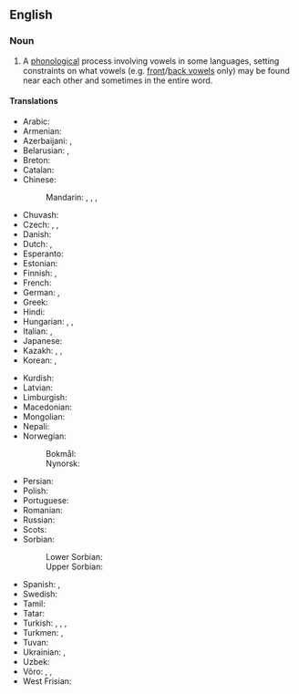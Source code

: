 ==English==
{{slim-wikipedia}}

===Noun===
{{en-noun|~|vowel harmonies}}

# {{lb|en|phonology}} A [[phonological]] process involving vowels in some languages, setting constraints on what vowels (e.g. [[front vowel|front]]/[[back vowel|back vowels]] only) may be found near each other and sometimes in the entire word.

====Translations====
{{trans-top|phonological process}}
* Arabic: {{t|ar|اِنْسِجَام مُصَوَّتٍ|m}}
* Armenian: {{t+|hy|ձայնավորների ներդաշնակություն}}
* Azerbaijani: {{t+|az|ses uyumu}}, {{t|az|ahəng qanunu}}
* Belarusian: {{t+|be|гармо́нія гало́сных|f}}, {{t|be|сінгармані́зм|m}}
* Breton: {{t+|br|hesonerezh vogalennek|m}}
* Catalan: {{t+|ca|harmonia vocàlica|f}}
* Chinese:
*: Mandarin: {{t+|cmn|元音和諧律}}, {{t|cmn|元音和谐律|tr=yuányīn héxiélǜ}}, {{t|cmn|元音調和}}, {{t|cmn|元音调和|tr=yuányīn tiáohé}}
* Chuvash: {{t+|cv|сингармонизм}}
* Czech: {{t+|cs|vokálová harmonie|f}}, {{t|cs|samohlásková harmonie|f}}, {{t|cs|harmonie samohlásek|f}}
* Danish: {{t|da|vokalharmoni|c}}
* Dutch: {{t+|nl|klinkerharmonie|f}}, {{t|nl|vocaalharmonie|f}}
* Esperanto: {{t+|eo|vokala harmonio}}
* Estonian: {{t+|et|vokaalharmoonia}}
* Finnish: {{t+|fi|vokaalisointu}}, {{t+|fi|vokaaliharmonia}}
* French: {{t+|fr|harmonie vocalique|f}}
* German: {{t+|de|Vokalharmonie|f}}, {{t|de|Synharmonismus|m}}
* Greek: {{t|el|φωνηεντική αρμονία|f}}
* Hindi: {{t|hi|स्वर सहयोग|m}}
* Hungarian: {{q|feature}} {{t+|hu|magánhangzó-harmónia}}, {{q|process}} {{t+|hu|[[magánhangzó-harmónia]] [[szerinti]] [[illeszkedés]]}}, {{t+|hu|hangrendi illeszkedés}}
* Italian: {{t+|it|armonia vocalica|f}}, {{t+|it|armonia velare|f}}
* Japanese: {{t+|ja|母音調和|tr=ぼいんちょうわ, boin-chōwa}}
* Kazakh: {{t+|kk|дауыссыздар үндестігі}}, {{t+|kk|сингармонизм}}, {{t|kk|гармония согласных}}
* Korean: {{t+|ko|모음조화}}, {{t|ko|홀소리어울림}}
{{trans-mid}}
* Kurdish: {{t+|ku|ahenga dengdêran}}
* Latvian: {{t+|lv|patskaņu harmonija|f}}
* Limburgish: {{t+|li|vocaolhermenie|f}}
* Macedonian: {{t+|mk|самогласна хармонија|f}}
* Mongolian: {{t+|mn|эгшиг зохицох ёс}}
* Nepali: {{t+|ne|स्वरसंगति}}
* Norwegian:
*: Bokmål: {{t+|no|vokalharmoni|m}}
*: Nynorsk: {{t+|nn|vokalharmoni|m}}
* Persian: {{t+|fa|هماهنگی واکه‌ای|tr=hamâhangi vâke-i}}
* Polish: {{t+|pl|harmonia samogłosek|f}}
* Portuguese: {{t+|pt|harmonia vocálica|f}}
* Romanian: {{t+|ro|armonie vocalică|f}}
* Russian: {{t+|ru|сингармони́зм|m}}
* Scots: {{t+|sco|vouel harmony}}
* Sorbian:
*: Lower Sorbian: {{t|dsb|wokalna harmonija|f}}
*: Upper Sorbian: {{t|hsb|wokalna harmonija|f}}
* Spanish: {{t+|es|armonía vocálica|f}}, {{t|es|sinarmonía vocálica|f}}
* Swedish: {{t+|sv|vokalharmoni|c}}
* Tamil: {{t+|ta|உயிரொலி இயைபு}}
* Tatar: {{t+|tt|сингармони́зм}}
* Turkish: {{t+|tr|ünlü uyumu}}, {{t+|tr|sesli uyumu}}, {{t+|tr|ünlü benzeşmesi}}, {{t+|tr|ahenk kaidesi}}
* Turkmen: {{t+|tk|singarmonizm}}, {{t|tk|çekimlileriň sazlaşygy}}
* Tuvan: {{t-needed|tyv}}
* Ukrainian: {{t+|uk|сингармоні́зм|m}}, {{t|uk|гармо́нія го́лосних|f}}
* Uzbek: {{t+|uz|singarmonizm}}
* Võro: {{t+|vro|vabahelle kokkokõla}}, {{t|vro|vabahelükokkokõla}}, {{t|vro|vokaalharmoonia}}
* West Frisian: {{t+|fy|lûdsharmony|f}}
{{trans-bottom}}